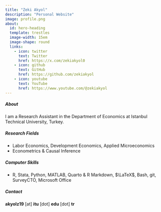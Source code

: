 ```yaml
---
title: "Zeki Akyol"
description: "Personal Website"
image: profile.png
about:
  id: hero-heading
  template: trestles
  image-width: 15em
  image-shape: round
  links:
    - icon: twitter
      text: Twitter
      href: https://x.com/zekiakyol0
    - icon: github
      text: GitHub
      href: https://github.com/zekiakyol
    - icon: youtube
      text: YouTube
      href: https://www.youtube.com/@zekiakyol
---
```


:::{#hero-heading}
##### **About**

I am a Research Assistant in the Department of Economics at Istanbul Technical University, Turkey.

##### **Research Fields**

- Labor Economics, Development Economics, Applied Microeconomics
- Econometrics & Causal Inference

##### **Computer Skills**

- R, Stata, Python, MATLAB, Quarto & R Markdown, $\LaTeX$, Bash, git, SurveyCTO, Microsoft Office

##### **Contact**

**akyolz19** [at] **itu** [dot] **edu** [dot] **tr**
:::
